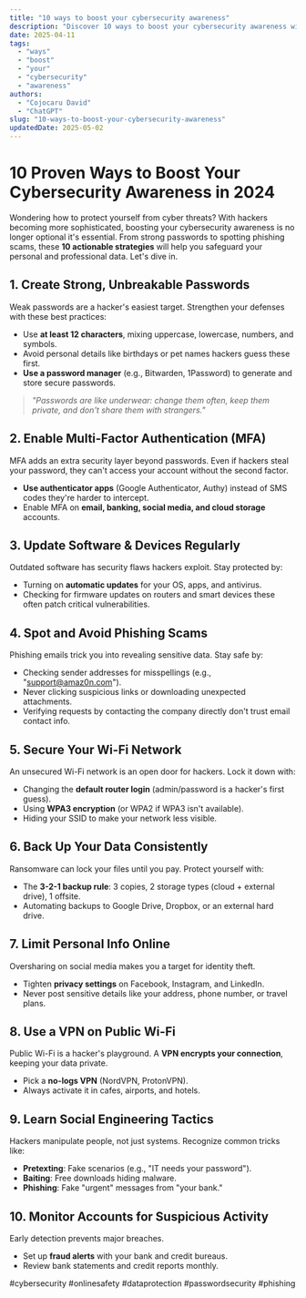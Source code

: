 ```yaml
---
title: "10 ways to boost your cybersecurity awareness"
description: "Discover 10 ways to boost your cybersecurity awareness with this in-depth guide, providing actionable insights and practical tips to boost your knowledge and results."
date: 2025-04-11
tags:
  - "ways"
  - "boost"
  - "your"
  - "cybersecurity"
  - "awareness"
authors:
  - "Cojocaru David"
  - "ChatGPT"
slug: "10-ways-to-boost-your-cybersecurity-awareness"
updatedDate: 2025-05-02
---
```


# 10 Proven Ways to Boost Your Cybersecurity Awareness in 2024  

Wondering how to protect yourself from cyber threats? With hackers becoming more sophisticated, boosting your cybersecurity awareness is no longer optional it's essential. From strong passwords to spotting phishing scams, these **10 actionable strategies** will help you safeguard your personal and professional data. Let's dive in.  

## 1. Create Strong, Unbreakable Passwords  

Weak passwords are a hacker's easiest target. Strengthen your defenses with these best practices:  

- Use **at least 12 characters**, mixing uppercase, lowercase, numbers, and symbols.  
- Avoid personal details like birthdays or pet names hackers guess these first.  
- **Use a password manager** (e.g., Bitwarden, 1Password) to generate and store secure passwords.  

> _"Passwords are like underwear: change them often, keep them private, and don't share them with strangers."_  

## 2. Enable Multi-Factor Authentication (MFA)  

MFA adds an extra security layer beyond passwords. Even if hackers steal your password, they can't access your account without the second factor.  

- **Use authenticator apps** (Google Authenticator, Authy) instead of SMS codes they're harder to intercept.  
- Enable MFA on **email, banking, social media, and cloud storage** accounts.  

## 3. Update Software & Devices Regularly  

Outdated software has security flaws hackers exploit. Stay protected by:  

- Turning on **automatic updates** for your OS, apps, and antivirus.  
- Checking for firmware updates on routers and smart devices these often patch critical vulnerabilities.  

## 4. Spot and Avoid Phishing Scams  

Phishing emails trick you into revealing sensitive data. Stay safe by:  

- Checking sender addresses for misspellings (e.g., "support@amaz0n.com").  
- Never clicking suspicious links or downloading unexpected attachments.  
- Verifying requests by contacting the company directly don't trust email contact info.  

## 5. Secure Your Wi-Fi Network  

An unsecured Wi-Fi network is an open door for hackers. Lock it down with:  

- Changing the **default router login** (admin/password is a hacker's first guess).  
- Using **WPA3 encryption** (or WPA2 if WPA3 isn't available).  
- Hiding your SSID to make your network less visible.  

## 6. Back Up Your Data Consistently  

Ransomware can lock your files until you pay. Protect yourself with:  

- The **3-2-1 backup rule**: 3 copies, 2 storage types (cloud + external drive), 1 offsite.  
- Automating backups to Google Drive, Dropbox, or an external hard drive.  

## 7. Limit Personal Info Online  

Oversharing on social media makes you a target for identity theft.  

- Tighten **privacy settings** on Facebook, Instagram, and LinkedIn.  
- Never post sensitive details like your address, phone number, or travel plans.  

## 8. Use a VPN on Public Wi-Fi  

Public Wi-Fi is a hacker's playground. A **VPN encrypts your connection**, keeping your data private.  

- Pick a **no-logs VPN** (NordVPN, ProtonVPN).  
- Always activate it in cafes, airports, and hotels.  

## 9. Learn Social Engineering Tactics  

Hackers manipulate people, not just systems. Recognize common tricks like:  

- **Pretexting**: Fake scenarios (e.g., "IT needs your password").  
- **Baiting**: Free downloads hiding malware.  
- **Phishing**: Fake "urgent" messages from "your bank."  

## 10. Monitor Accounts for Suspicious Activity  

Early detection prevents major breaches.  

- Set up **fraud alerts** with your bank and credit bureaus.  
- Review bank statements and credit reports monthly.  

#cybersecurity #onlinesafety #dataprotection #passwordsecurity #phishing